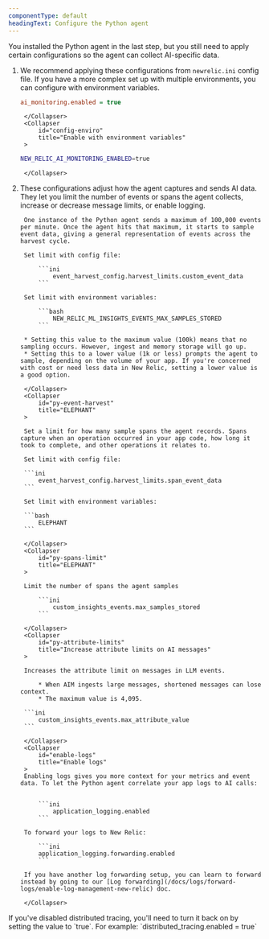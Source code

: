 ```yaml
---
componentType: default
headingText: Configure the Python agent
---
```


You installed the Python agent in the last step, but you still need to apply certain configurations so the agent can collect AI-specific data. 

1. We recommend applying these configurations from `newrelic.ini` config file. If you have a more complex set up with multiple environments, you can configure with environment variables.

    <CollapserGroup>
        <Collapser
            id="config-file"
            title="Enable with config file"
        >

    ```ini
    ai_monitoring.enabled = true
    ```   
        </Collapser>
        <Collapser
            id="config-enviro"
            title="Enable with environment variables"
        >

    ```bash
    NEW_RELIC_AI_MONITORING_ENABLED=true
    ```

        </Collapser>
    </CollapserGroup>

2. These configurations adjust how the agent captures and sends AI data. They let you limit the number of events or spans the agent collects, increase or decrease message limits, or enable logging.  

    <CollapserGroup>
        <Collapser
            id="py-event-limit"
            title="ELEPHANT"
        >

        One instance of the Python agent sends a maximum of 100,000 events per minute. Once the agent hits that maximum, it starts to sample event data, giving a general representation of events across the harvest cycle. 

        Set limit with config file: 

            ```ini
                event_harvest_config.harvest_limits.custom_event_data
            ```

        Set limit with environment variables: 

            ```bash
                NEW_RELIC_ML_INSIGHTS_EVENTS_MAX_SAMPLES_STORED
            ```

        * Setting this value to the maximum value (100k) means that no sampling occurs. However, ingest and memory storage will go up.
        * Setting this to a lower value (1k or less) prompts the agent to sample, depending on the volume of your app. If you're concerned with cost or need less data in New Relic, setting a lower value is a good option. 

        </Collapser>
        <Collapser
            id="py-event-harvest"
            title="ELEPHANT"
        >

        Set a limit for how many sample spans the agent records. Spans capture when an operation occurred in your app code, how long it took to complete, and other operations it relates to. 

        Set limit with config file:

        ```ini
            event_harvest_config.harvest_limits.span_event_data
        ```              

        Set limit with environment variables:

        ```bash
            ELEPHANT
        ```

        </Collapser>
        <Collapser
            id="py-spans-limit"
            title="ELEPHANT"
        >

        Limit the number of spans the agent samples

            ```ini
                custom_insights_events.max_samples_stored
            ```
                
        </Collapser>
        <Collapser
            id="py-attribute-limits"
            title="Increase attribute limits on AI messages"
        >

        Increases the attribute limit on messages in LLM events. 

            * When AIM ingests large messages, shortened messages can lose context. 
            * The maximum value is 4,095.

        ```ini
            custom_insights_events.max_attribute_value
        ```  
                        
        </Collapser>
        <Collapser
            id="enable-logs"
            title="Enable logs"
        >
        Enabling logs gives you more context for your metrics and event data. To let the Python agent correlate your app logs to AI calls:


            ```ini
                application_logging.enabled
            ```
                
        To forward your logs to New Relic: 

            ```ini
            application_logging.forwarding.enabled
            ```

        If you have another log forwarding setup, you can learn to forward instead by going to our [Log forwarding](/docs/logs/forward-logs/enable-log-management-new-relic) doc.

        </Collapser>
    </CollapserGroup>

<Callout variant="tip">
If you've disabled distributed tracing, you'll need to turn it back on by setting the value to `true`. For example: `distributed_tracing.enabled = true`   
</Callout>
